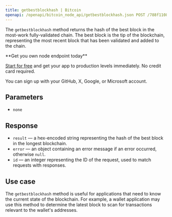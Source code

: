 ---
title: getbestblockhash | Bitcoin
openapi: /openapi/bitcoin_node_api/getbestblockhash.json POST /788f110831fe13808302bd79796d55e8
---

The `getbestblockhash` method returns the hash of the best block in the most-work fully-validated chain. The best block is the tip of the blockchain, representing the most recent block that has been validated and added to the chain.

<Check>
**Get you own node endpoint today**

[Start for free](https://console.chainstack.com/) and get your app to production levels immediately. No credit card required.

You can sign up with your GitHub, X, Google, or Microsoft account.
</Check>


## Parameters

* `none`

## Response

* `result` — a hex-encoded string representing the hash of the best block in the longest blockchain.
* `error` — an object containing an error message if an error occurred, otherwise `null`.
* `id` — an integer representing the ID of the request, used to match requests with responses.

## Use case

The `getbestblockhash` method is useful for applications that need to know the current state of the blockchain. For example, a wallet application may use this method to determine the latest block to scan for transactions relevant to the wallet's addresses.
